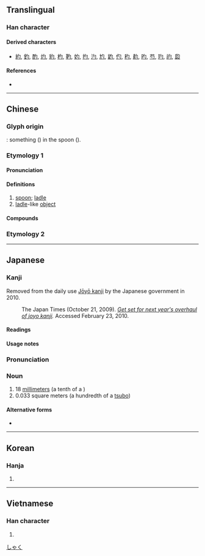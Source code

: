 {{character info/new}}
{{character info/new|codepoint=0x2F828}}
==Translingual==
{{stroke order}}

===Han character===
{{Han char|rn=20|rad=勹|as=01|sn=3|four=27320|canj=PI,XPI|ids=⿹勹丶,⿹勹一}}

====Derived characters====
* [[約]], [[釣]], [[酌]], [[灼]], [[豹]], [[杓]], [[靮]], [[妁]], [[扚]], [[汋]], [[尥]], [[䶂]], [[仢]], [[䄪]], [[䋤]], [[旳]], [[芍]], [[玓]], [[礿]], [[瓝]]

====References====
* {{Han ref|kx=0150.190|dkj=02495|dj=0339.070|hdz=10254.140|uh=52FA|ud=21242|bh=A463|bd=42083}}

----

==Chinese==
{{zh-forms}}

===Glyph origin===
{{Han etyl}}
{{liushu|p}}: something ({{zh-l|*丶}}) in the spoon ({{zh-l|*勹}}).
===Etymology 1===
====Pronunciation====
{{zh-pron
|m=sháo,er=y
|c=zoek3,soek3
|h=pfs=
|md=
|mn=qz,xm:sio̍k/zz:sia̍k/qz,tw,xm:sia̍h/zz:chiak/qz,xm:sio̍h
|mn_note=sio̍k/sia̍k - literary; sia̍h/chiak/sio̍h - vernacular
|w=5zoq
|mc=y
|oc=y
|cat=n
}}

====Definitions====
{{zh-hanzi}}

# [[spoon]]; [[ladle]]
# [[ladle]]-like [[object]]

====Compounds====
{{zh-der|勺子|公勺|水勺|漏勺|炒勺|掌勺兒的|龍勺|舞勺|腦勺|耳挖勺兒|飯勺|馬勺}}
===Etymology 2===
{{zh-see|杓|ss}}
----

==Japanese==

===Kanji===
{{ja-kanji|grade=n|rs=勹01}}<ref>Removed from the daily use [[w:Jōyō kanji|Jōyō kanji]] by the Japanese government in 2010.

: The Japan Times (October 21, 2009). ''[http://www.kanjiclinic.com/kc99final.htm Get set for next year's overhaul of joyo kanji].'' Accessed February 23, 2010.</ref>

====Readings====
{{ja-readings|goon=[[じゃく]] (jaku)|kanon=[[しゃく]] (shaku)}}

====Usage notes====
<references/>

{{ja-kanjitab|しゃく|yomi=o}}

===Pronunciation===
{{ja-pron|yomi=kanon|しゃく|acc=1|acc_ref=DJR}}

===Noun===
{{ja-noun|しゃく}}

# 18 [[millimeter]]s (a tenth of a {{ja-r|合|ごう}})
# 0.033 square meters (a hundredth of a [[tsubo]])

====Alternative forms====
* {{l|ja|せき|tr=seki}}

[[Category:ja:Units of measure|しゃく]]

----

==Korean==

===Hanja===
{{ko-hanja|hangeul=작|rv=jak|mr=chak}}

# {{defn|lang=ko|sort=勹01}}

----

==Vietnamese==

===Han character===
{{vi-hantu|[[chước]], [[giuộc]], [[thược]], [[duộc]]|rs=勹01}}

# {{defn|lang=vi|sort=勹01}}